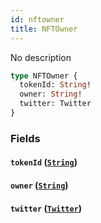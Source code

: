 ```yaml
---
id: nftowner
title: NFTOwner
---
```


No description

```graphql
type NFTOwner {
  tokenId: String!
  owner: String!
  twitter: Twitter
}
```

### Fields

#### `tokenId` ([`String`](/V1/cyberconnect-api/reference/scalars/string))

#### `owner` ([`String`](/V1/cyberconnect-api/reference/scalars/string))

#### `twitter` ([`Twitter`](/cyberconnect-api/reference/objects/twitter))
